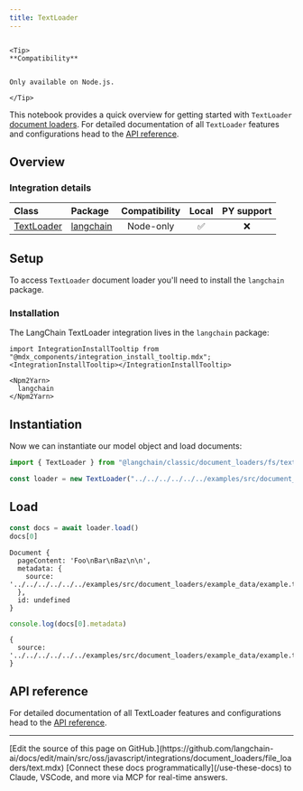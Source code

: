 ```yaml
---
title: TextLoader
---
```


```{=mdx}

<Tip>
**Compatibility**


Only available on Node.js.

</Tip>

```

This notebook provides a quick overview for getting started with `TextLoader` [document loaders](/oss/javascript/integrations/document_loaders). For detailed documentation of all `TextLoader` features and configurations head to the [API reference](https://api.js.langchain.com/classes/langchain.document_loaders_fs_text.TextLoader.html).

## Overview

### Integration details

| Class | Package | Compatibility | Local | PY support |
| :--- | :--- | :---: | :---: |  :---: |
| [TextLoader](https://api.js.langchain.com/classes/langchain.document_loaders_fs_text.TextLoader.html) | [langchain](https://api.js.langchain.com/modules/langchain.document_loaders_fs_text.html) | Node-only | ✅ | ❌ |

## Setup

To access `TextLoader` document loader you'll need to install the `langchain` package.

### Installation

The LangChain TextLoader integration lives in the `langchain` package:

```{=mdx}
import IntegrationInstallTooltip from "@mdx_components/integration_install_tooltip.mdx";
<IntegrationInstallTooltip></IntegrationInstallTooltip>

<Npm2Yarn>
  langchain
</Npm2Yarn>

```

## Instantiation

Now we can instantiate our model object and load documents:

```typescript
import { TextLoader } from "@langchain/classic/document_loaders/fs/text"

const loader = new TextLoader("../../../../../../examples/src/document_loaders/example_data/example.txt")
```

## Load

```typescript
const docs = await loader.load()
docs[0]
```

```output
Document {
  pageContent: 'Foo\nBar\nBaz\n\n',
  metadata: {
    source: '../../../../../../examples/src/document_loaders/example_data/example.txt'
  },
  id: undefined
}
```

```typescript
console.log(docs[0].metadata)
```

```output
{
  source: '../../../../../../examples/src/document_loaders/example_data/example.txt'
}
```

## API reference

For detailed documentation of all TextLoader features and configurations head to the [API reference](https://api.js.langchain.com/classes/langchain.document_loaders_fs_text.TextLoader.html).

---

<Callout icon="pen-to-square" iconType="regular">
    [Edit the source of this page on GitHub.](https://github.com/langchain-ai/docs/edit/main/src/oss/javascript/integrations/document_loaders/file_loaders/text.mdx)
</Callout>
<Tip icon="terminal" iconType="regular">
    [Connect these docs programmatically](/use-these-docs) to Claude, VSCode, and more via MCP for    real-time answers.
</Tip>
